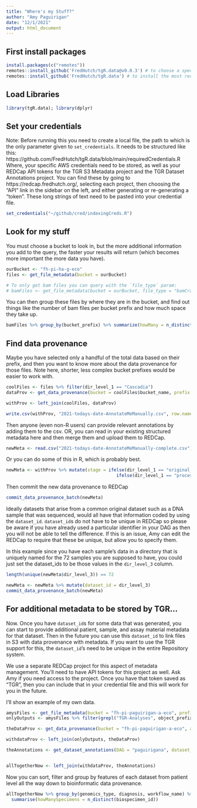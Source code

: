 ```yaml
---
title: "Where's my Stuff?"
author: "Amy Paguirigan"
date: "12/1/2021"
output: html_document
---
```

## First install packages
```r
install.packages(c("remotes"))
remotes::install_github('FredHutch/tgR.data@v0.0.3') # to choose a specific version
remotes::install_github('FredHutch/tgR.data') # to install the most recent version
```

## Load Libraries
```r
library(tgR.data); library(dplyr)
```

## Set your credentials
Note: Before running this you need to create a local file, the path to which is the only parameter given to `set_credentials`.  It needs to be structured like this:
https://github.com/FredHutch/tgR.data/blob/main/requiredCredentials.R
Where, your specific AWS credentials need to be stored, as well as your REDCap API tokens for the TGR S3 Metadata project and the TGR Dataset Annotations project.  You can find these by going to https://redcap.fredhutch.org/, selecting each project, then choosing the "API" link in the sidebar on the left, and either generating or re-generating a "token".  These long strings of text need to be pasted into your credential file.  
```r

set_credentials("~/github/cred/indexingCreds.R")
```

## Look for my stuff
You must choose a bucket to look in, but the more additional information you add to the query, the faster your results will return (which becomes more important the more data you have).
```r
ourBucket <- "fh-pi-ha-g-eco"
files <- get_file_metadata(bucket = ourBucket)

# To only get bam files you can query with the `file_type` param:
# bamFiles <- get_file_metadata(bucket = ourBucket, file_type = "bamCramSam")
```


You can then group these files by where they are in the bucket, and find out things like the number of bam files per bucket prefix and how much space they take up.  
```r
bamFiles %>% group_by(bucket_prefix) %>% summarize(howMany = n_distinct(uuid), howManyGB = sum(size_bytes)/10^9)
```

## Find data provenance
Maybe you have selected only a handful of the total data based on their prefix, and then you want to know more about the data provenance for those files.  Note here, shorter, less complex bucket prefixes would be easier to work with.
```r
coolFiles <- files %>% filter(dir_level_1 == "Cascadia")
dataProv <- get_data_provenance(bucket = coolFiles$bucket_name, prefix = coolFiles$bucket_prefix, uuid = coolFiles$uuid, allowEmpty = T)

withProv <- left_join(coolFiles, dataProv)

write.csv(withProv, "2021-todays-date-AnnotateMeManually.csv", row.names = F)
```

Then anyone (even non-R users) can provide relevant annotations by adding them to the csv.  OR, you can read in your existing structured metadata here and then merge them and upload them to REDCap. 

```r
newMeta <- read.csv("2021-todays-date-AnnotateMeManually-complete.csv")
```

Or you can do some of this in R, which is probably best.
```r
newMeta <- withProv %>% mutate(stage = ifelse(dir_level_1 == "original_files", "raw", 
                                          ifelse(dir_level_1 == "processed_files", "processed", NA)))
```

Then commit the new data provenance to REDCap
```r
commit_data_provenance_batch(newMeta)
```


Ideally datasets that arise from a common original dataset such as a DNA sample that was sequenced, would all have that information coded by using the `dataset_id`.  `dataset_id`s do not have to be unique in REDCap so please be aware if you have already used a particular identifier in your DAG as then you will not be able to tell the difference.  If this is an issue, Amy can edit the REDCap to require that these be unique, but allow you to specify them.  

In this example since you have each sample's data in a directory that is uniquely named for the 72 samples you are supposed to have, you could just set the dataset_ids to be those values in the `dir_level_3` column.  
```r
length(unique(newMeta$dir_level_3)) == 72

newMeta <- newMeta %>% mutate(dataset_id = dir_level_3)
commit_data_provenance_batch(newMeta)
```


## For additional metadata to be stored by TGR...
Now.  Once you have `dataset_id`s for some data that was generated, you can start to provide additional patient, sample, and assay material metadata for that dataset.  Then in the future you can use this `dataset_id` to link files in S3 with data provenance with metadata.  If you want to use the TGR support for this, the `dataset_id`'s need to be unique in the entire Repository system.  

We use a separate REDCap project for this aspect of metadata management.  You'll need to have API tokens for this project as well.  Ask Amy if you need access to the project.  Once you have that token saved as "TGR", then you can include that in your credential file and this will work for you in the future. 

I'll show an example of my own data.

```r
amysFiles <- get_file_metadata(bucket = "fh-pi-paguirigan-a-eco", prefix = "tg", file_type = "bamCramSam")
onlyOutputs <- amysFiles %>% filter(grepl("TGR-Analyses", object_prefix))

theDataProv <- get_data_provenance(bucket = "fh-pi-paguirigan-a-eco", allowEmpty = T)

withdataProv <- left_join(onlyOutputs, theDataProv)

theAnnotations <- get_dataset_annotations(DAG = "paguirigana", dataset_ids = withdataProv$dataset_id) %>% rename(dataset_id = molecular_id)


allTogetherNow <- left_join(withdataProv, theAnnotations)
```

Now you can sort, filter and group by features of each dataset from patient level all the way down to bioinformatic data provenance. 
```r
allTogetherNow %>% group_by(genomics_type, diagnosis, workflow_name) %>% 
  summarise(howManySpecimens = n_distinct(biospecimen_id))
```


